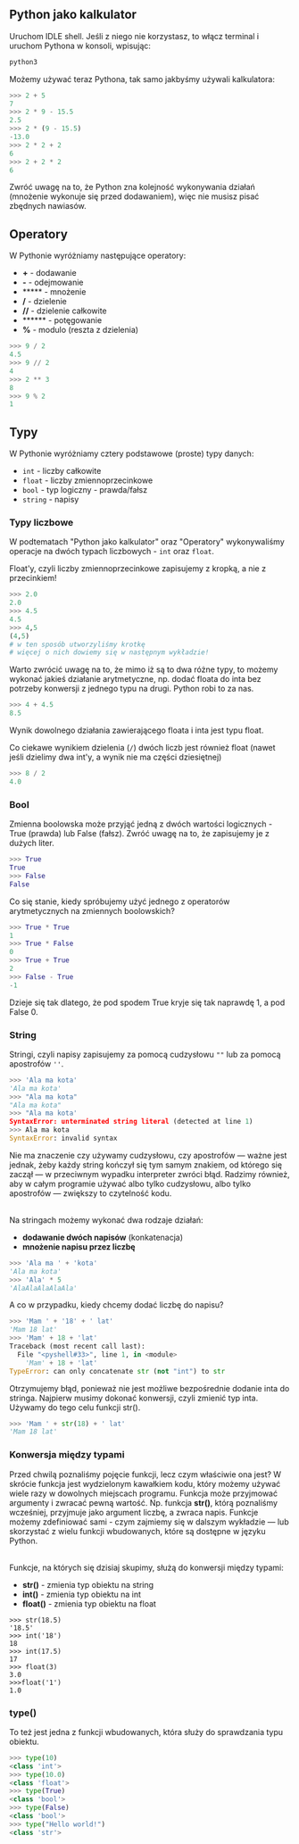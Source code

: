 ## Python jako kalkulator
Uruchom IDLE shell. Jeśli z niego nie korzystasz, to włącz terminal i uruchom Pythona w konsoli, wpisując: 

```bash
python3
```

Możemy używać teraz Pythona, tak samo jakbyśmy używali kalkulatora:

```python
>>> 2 + 5
7
>>> 2 * 9 - 15.5
2.5
>>> 2 * (9 - 15.5)
-13.0
>>> 2 * 2 + 2
6
>>> 2 + 2 * 2 
6
```
Zwróć uwagę na to, że Python zna kolejność wykonywania działań (mnożenie wykonuje się przed dodawaniem), więc nie musisz pisać zbędnych nawiasów. 

## Operatory
W Pythonie wyróżniamy następujące operatory: <br/>
* **+** - dodawanie <br/>
* **-** - odejmowanie <br/>
* ***** - mnożenie <br/>
* **/** - dzielenie <br/>
* **//** - dzielenie całkowite <br/>
* ****** - potęgowanie <br/>
* **%** - modulo (reszta z dzielenia) <br/>

```python = 
>>> 9 / 2
4.5
>>> 9 // 2 
4
>>> 2 ** 3 
8
>>> 9 % 2
1
```

## Typy

W Pythonie wyróżniamy cztery podstawowe (proste) typy danych:
* `int` - liczby całkowite
* `float` - liczby zmiennoprzecinkowe
* `bool` - typ logiczny - prawda/fałsz
* `string` - napisy

### Typy liczbowe

W podtematach "Python jako kalkulator" oraz "Operatory" wykonywaliśmy operacje na dwóch typach liczbowych - `int` oraz `float`. 

Float'y, czyli liczby zmiennoprzecinkowe zapisujemy z kropką, a nie z przecinkiem!

```python
>>> 2.0
2.0 
>>> 4.5
4.5
>>> 4,5
(4,5) 
# w ten sposób utworzyliśmy krotkę
# więcej o nich dowiemy się w następnym wykładzie!
```

Warto zwrócić uwagę na to, że mimo iż są to dwa różne typy, to możemy wykonać jakieś działanie arytmetyczne, np. dodać floata do inta bez potrzeby konwersji z jednego typu na drugi. Python robi to za nas. 

```python
>>> 4 + 4.5 
8.5
```

Wynik dowolnego działania zawierającego floata i inta jest typu float. 

Co ciekawe wynikiem dzielenia (`/`) dwóch liczb jest również float (nawet jeśli dzielimy dwa int'y, a wynik nie ma części dziesiętnej)

```python
>>> 8 / 2
4.0 
```

### Bool
Zmienna boolowska może przyjąć  jedną z dwóch wartości logicznych - True (prawda)  lub False (fałsz). Zwróć uwagę na to, że zapisujemy je z dużych liter.

```python
>>> True
True
>>> False
False
```
Co się stanie, kiedy spróbujemy użyć jednego z operatorów arytmetycznych na zmiennych boolowskich? 
```python
>>> True * True
1 
>>> True * False
0
>>> True + True
2
>>> False - True
-1
```
Dzieje się tak dlatego, że pod spodem True kryje się tak naprawdę 1, a pod False 0. 

### String
Stringi, czyli napisy zapisujemy za pomocą cudzysłowu `""` lub za pomocą apostrofów `''`. 

```python
>>> 'Ala ma kota'
'Ala ma kota'
>>> "Ala ma kota"
"Ala ma kota"
>>> "Ala ma kota'
SyntaxError: unterminated string literal (detected at line 1)
>>> Ala ma kota
SyntaxError: invalid syntax
```
Nie ma znaczenie czy używamy cudzysłowu, czy apostrofów — ważne jest jednak, żeby każdy string kończył się tym samym znakiem, od którego się zaczął — w przeciwnym wypadku interpreter zwróci błąd. Radzimy również, aby w całym programie używać albo tylko cudzysłowu, albo tylko apostrofów — zwiększy to czytelność kodu. <br/><br/>


Na stringach możemy wykonać dwa rodzaje działań: 
* **dodawanie dwóch napisów** (konkatenacja)
* **mnożenie napisu przez liczbę**

```python
>>> 'Ala ma ' + 'kota'
'Ala ma kota'
>>> 'Ala' * 5
'AlaAlaAlaAlaAla'
```

A co w przypadku, kiedy chcemy dodać liczbę do napisu? 

```python
>>> 'Mam ' + '18' + ' lat'
'Mam 18 lat'
>>> 'Mam' + 18 + 'lat'
Traceback (most recent call last):
  File "<pyshell#33>", line 1, in <module>
    'Mam' + 18 + 'lat'
TypeError: can only concatenate str (not "int") to str
```

Otrzymujemy błąd, ponieważ nie jest możliwe bezpośrednie dodanie inta do stringa. 
Najpierw musimy dokonać konwersji, czyli zmienić typ inta. Używamy do tego celu funkcji str().

```python
>>> 'Mam ' + str(18) + ' lat'
'Mam 18 lat'
```

### Konwersja między typami
Przed chwilą poznaliśmy pojęcie funkcji, lecz czym właściwie ona jest?
W skrócie funkcja jest wydzielonym kawałkiem kodu, który możemy używać wiele razy w dowolnych miejscach programu. Funkcja może przyjmować argumenty i zwracać pewną wartość. 
Np. funkcja **str()**, którą poznaliśmy wcześniej, przyjmuje jako argument liczbę, a zwraca napis. Funkcje możemy zdefiniować sami - czym zajmiemy się w dalszym wykładzie — lub skorzystać z wielu funkcji wbudowanych, które są dostępne w języku Python.<br/><br/>

Funkcje, na których się dzisiaj skupimy, służą do konwersji między typami:
* **str()** - zmienia typ obiektu na string
* **int()** - zmienia typ obiektu na int
* **float()** - zmienia typ obiektu na float
```python=
>>> str(18.5)
'18.5'
>>> int('18')
18
>>> int(17.5)
17
>>> float(3)
3.0
>>>float('1')
1.0
```

### type()
To też jest jedna z funkcji wbudowanych, która służy do sprawdzania typu obiektu.  

```python
>>> type(10)
<class 'int'>
>>> type(10.0)
<class 'float'>
>>> type(True)
<class 'bool'>
>>> type(False)
<class 'bool'>
>>> type("Hello world!")
<class 'str'>
```
